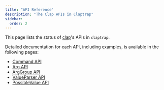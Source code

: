 ```yaml
---
title: "API Reference"
description: "The Clap APIs in Claptrap"
sidebar:
  order: 2
---
```


This page lists the status of [clap](https://docs.rs/clap/latest/clap)'s APIs in `claptrap`.

Detailed documentation for each API, including examples, is available in the following pages:

- [Command API](/reference/api/command/)
- [Arg API](/reference/api/arg/)
- [ArgGroup API](/reference/api/arg_group/)
- [ValueParser API](/reference/api/value_parser/)
- [PossibleValue API](/reference/api/possible_value/)
